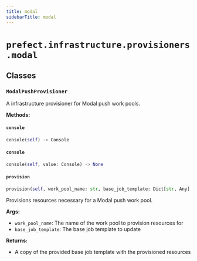 ```yaml
---
title: modal
sidebarTitle: modal
---
```


# `prefect.infrastructure.provisioners.modal`

## Classes

### `ModalPushProvisioner` <sup><a href="https://github.com/prefecthq/prefect/blob/main/src/prefect/infrastructure/provisioners/modal.py#L26" target="_blank"><Icon icon="github" style="width: 14px; height: 14px;" /></a></sup>


A infrastructure provisioner for Modal push work pools.


**Methods:**

#### `console` <sup><a href="https://github.com/prefecthq/prefect/blob/main/src/prefect/infrastructure/provisioners/modal.py#L35" target="_blank"><Icon icon="github" style="width: 14px; height: 14px;" /></a></sup>

```python
console(self) -> Console
```

#### `console` <sup><a href="https://github.com/prefecthq/prefect/blob/main/src/prefect/infrastructure/provisioners/modal.py#L39" target="_blank"><Icon icon="github" style="width: 14px; height: 14px;" /></a></sup>

```python
console(self, value: Console) -> None
```

#### `provision` <sup><a href="https://github.com/prefecthq/prefect/blob/main/src/prefect/infrastructure/provisioners/modal.py#L145" target="_blank"><Icon icon="github" style="width: 14px; height: 14px;" /></a></sup>

```python
provision(self, work_pool_name: str, base_job_template: Dict[str, Any], client: Optional['PrefectClient'] = None) -> Dict[str, Any]
```

Provisions resources necessary for a Modal push work pool.

**Args:**
- `work_pool_name`: The name of the work pool to provision resources for
- `base_job_template`: The base job template to update

**Returns:**
- A copy of the provided base job template with the provisioned resources

